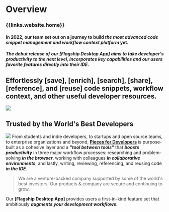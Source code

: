 # Overview

### {{links.website.home}}

#### In 2022, our team set out on a journey to build **_the most advanced code snippet management and workflow context platform_** yet.

##### The debut release of our **[Flagship Desktop App]** aims to take developer's _productivity to the next level_, incorporates key capabilities and our users _favorite features directly into their IDE_.

## Effortlessly [save], [enrich], [search], [share], [reference], and [reuse] code snippets, workflow context, and other useful developer resources.

![](https://storage.googleapis.com/pieces_static_resources/vs_code_marketplace/GIFs/HERO_GIF_SAVE_ENRICHED_SNIPPET_DESKTOP_APP_AND_VISUAL_STUDIO_CODE_EXTENSION)

## Trusted by the World's Best Developers
![](https://storage.googleapis.com/pieces_static_resources/vs_code_marketplace/GIFs/TRUSTED_BY_SOME_OF_THE_WORLDS_BEST_DEVELOPERS_LEFT_ALIGNED)
From students and indie developers, to startups and open source teams, to enterprise organizations and beyond, **[Pieces for Developers]( {{links.website.home}} )** is purpose-built as a cohesive layer and a **_"tool between tools"_** that **_boosts productivity_** in three major workflow processes: researching and problem-solving **_in the browser_**, working with colleagues **_in collaborative environments_**, and lastly, writing, reviewing, referencing, and reusing code **_in the IDE_**.
> We are a venture-backed company supported by some of the world's best investors. Our products & company are secure and continuing to grow.

Our **[Flagship Desktop App]** provides users a first-in-kind feature set that ambitiously **_augments your development workflows_**.


